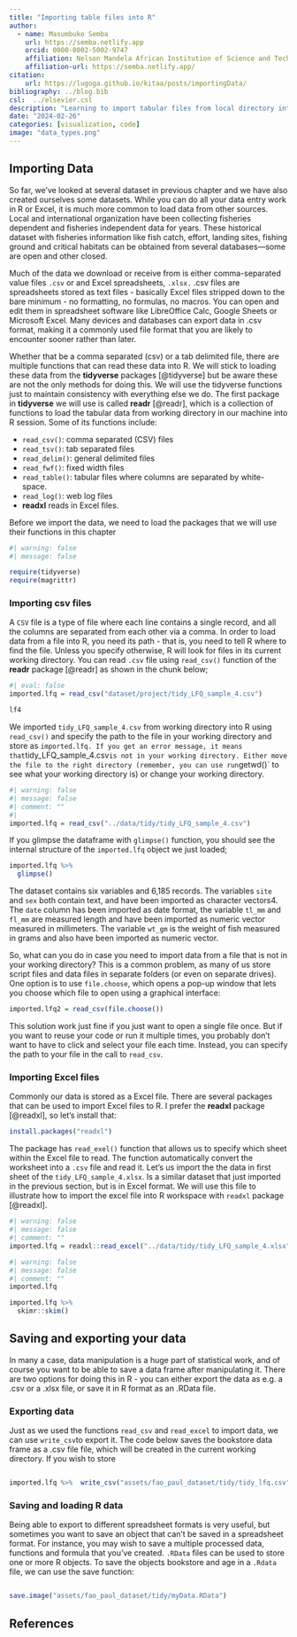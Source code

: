 ```yaml
---
title: "Importing table files into R"
author: 
  - name: Masumbuko Semba
    url: https://semba.netlify.app
    orcid: 0000-0002-5002-9747
    affiliation: Nelson Mandela African Institution of Science and Technology
    affiliation-url: https://semba.netlify.app/  
citation: 
    url: https://lugoga.github.io/kitaa/posts/importingData/
bibliography: ../blog.bib
csl:  ../elsevier.csl
description: "Learning to import tabular files from local directory intot R session is an important skills in R programming"
date: "2024-02-26"
categories: [visualization, code]
image: "data_types.png"
---
```




## Importing Data
So far, we’ve looked at several dataset in previous chapter and we have also created ourselves some datasets. While you can do all your data entry work in R or Excel, it is much more common to load data from other sources. Local and international organization have been collecting fisheries dependent and fisheries independent data for years. These historical dataset with fisheries information like fish catch, effort, landing sites, fishing ground and critical habitats can be obtained from several databases---some are open and other closed. 

Much of the data we download or receive from is either comma-separated value files `.csv` or and Excel spreadsheets, `.xlsx.` .csv files are spreadsheets stored as text files - basically Excel files stripped down to the bare minimum - no formatting, no formulas, no macros. You can open and edit them in spreadsheet software like LibreOffice Calc, Google Sheets or Microsoft Excel. Many devices and databases can export data in .csv format, making it a commonly used file format that you are likely to encounter sooner rather than later. 

Whether that be a comma separated (csv) or a tab delimited file, there are multiple functions that can read these data into R. We will stick to loading these data from the **tidyverse** packages [@tidyverse] but be aware these are not the only methods for doing this. We will use the tidyverse functions just to maintain consistency with everything else we do. The first package in **tidyverse** we will use is called **readr** [@readr], which is a collection of functions to load the tabular data from working directory in our machine into R session. Some of its functions include:

+ `read_csv()`: comma separated (CSV) files
+ `read_tsv()`: tab separated files
+ `read_delim()`: general delimited files
+ `read_fwf()`: fixed width files
+ `read_table()`: tabular files where columns are separated by white-space.
+ `read_log()`: web log files
+ **readxl** reads in Excel files.

Before we import the data, we need to load the packages that we will use their functions in this chapter

```r
#| warning: false
#| message: false

require(tidyverse)
require(magrittr)
```


### Importing csv files

A `CSV` file is a type of file where each line contains a single record, and all the columns are separated from each other via a comma. In order to load data from a file into R, you need its path - that is, you need to tell R where to find the file. Unless you specify otherwise, R will look for files in its current working directory. You can read `.csv` file using `read_csv()` function of the **readr** package [@readr] as shown in the chunk below;



```r
#| eval: false
imported.lfq = read_csv("dataset/project/tidy_LFQ_sample_4.csv")

lf4
```

We imported `tidy_LFQ_sample_4.csv` from working directory into R using `read_csv()` and specify the path to the file in your working directory and store as `imported.lfq. If you get an error message, it means that `tidy_LFQ_sample_4.csv` is not in your working directory. Either move the file to the right directory (remember, you can use run `getwd()` to see what your working directory is) or change your working directory.

```r
#| warning: false
#| message: false
#| comment: ""
#| 
imported.lfq = read_csv("../data/tidy/tidy_LFQ_sample_4.csv")


```
If you glimpse the dataframe with `glimpse()` function, you should see the internal structure of the `imported.lfq` object we just loaded;

```r
imported.lfq %>% 
  glimpse()
```

The dataset contains six variables and 6,185 records. The variables `site` and `sex` both contain text, and have been imported as character vectors4. The `date` column has been imported as date format, the variable `tl_mm` and `fl_mm` are measured length and have been imported as numeric vector measured in millimeters. The variable `wt_gm` is the weight of fish measured in grams and also have been imported as numeric vector. 


So, what can you do in case you need to import data from a file that is not in your working directory? This is a common problem, as many of us store script files and data files in separate folders (or even on separate drives). One option is to use `file.choose`, which opens a pop-up window that lets you choose which file to open using a graphical interface:

```r
imported.lfq2 = read_csv(file.choose())
```

This solution work just fine if you just want to open a single file once. But if you want to reuse your code or run it multiple times, you probably don’t want to have to click and select your file each time. Instead, you can specify the path to your file in the call to `read_csv`.


### Importing Excel files

Commonly our data is stored as a Excel file. There are several packages that can be used to import Excel files to R. I prefer the **readxl** package [@readxl], so let’s install that:

```r
install.packages("readxl")
```
The package has `read_exel()` function that allows us to specify which sheet within the Excel file to read. The  function automatically convert the worksheet into a `.csv` file and read it. Let's us import the the data in first sheet of the `tidy_LFQ_sample_4.xlsx`. Is a similar dataset that just imported in the previous section, but is in Excel format.  We will use this file to illustrate how to import the excel file into R workspace with `readxl` package [@readxl].


```r
#| warning: false
#| message: false
#| comment: ""
imported.lfq = readxl::read_excel("../data/tidy/tidy_LFQ_sample_4.xlsx", sheet = 1)

```



```r
#| warning: false
#| message: false
#| comment: ""
imported.lfq

```

```r
imported.lfq %>% 
  skimr::skim()
```


## Saving and exporting your data
In many a case, data manipulation is a huge part of statistical work, and of course you want to be able to save a data frame after manipulating it. There are two options for doing this in R - you can either export the data as e.g. a .csv or a .xlsx file, or save it in R format as an .RData file.

### Exporting data
Just as we used the functions `read_csv` and `read_excel` to import data, we can use `write_csv`to export it. The code below saves the bookstore data frame as a .csv file file, which will be created in the current working directory. If you wish to store 


```r

imported.lfq %>%  write_csv("assets/fao_paul_dataset/tidy/tidy_lfq.csv")

```

### Saving and loading R data
Being able to export to different spreadsheet formats is very useful, but sometimes you want to save an object that can’t be saved in a spreadsheet format. For instance, you may wish to save a multiple processed data, functions and formula that you’ve created. `.RData` files can be used to store one or more R objects. To save the objects bookstore and age in a `.Rdata` file, we can use the save function:



```r

save.image("assets/fao_paul_dataset/tidy/myData.RData")

```


## References


